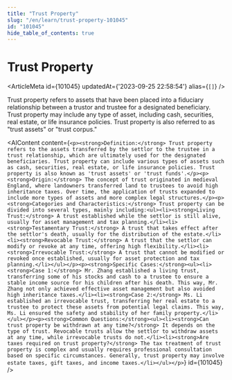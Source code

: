 ```yaml
---
title: "Trust Property"
slug: "/en/learn/trust-property-101045"
id: "101045"
hide_table_of_contents: true
---
```



# Trust Property

<ArticleMeta id={101045} updatedAt={'2023-09-25 22:58:54'} alias={`[]`} />
<div className='border-solid border-b border-t-0 my-4 border-[var(--ifm-color-gray-300)]' />

Trust property refers to assets that have been placed into a fiduciary relationship between a trustor and trustee for a designated beneficiary. Trust property may include any type of asset, including cash, securities, real estate, or life insurance policies. Trust property is also referred to as "trust assets" or "trust corpus."

<AIContent content={`<p><strong>Definition:</strong> Trust property refers to the assets transferred by the settlor to the trustee in a trust relationship, which are ultimately used for the designated beneficiaries. Trust property can include various types of assets such as cash, securities, real estate, or life insurance policies. Trust property is also known as 'trust assets' or 'trust funds'.</p><p><strong>Origin:</strong> The concept of trust originated in medieval England, where landowners transferred land to trustees to avoid high inheritance taxes. Over time, the application of trusts expanded to include more types of assets and more complex legal structures.</p><p><strong>Categories and Characteristics:</strong> Trust property can be divided into several types, mainly including:<ul><li><strong>Living Trust:</strong> A trust established while the settlor is still alive, usually for asset management and tax planning.</li><li><strong>Testamentary Trust:</strong> A trust that takes effect after the settlor's death, usually for the distribution of the estate.</li><li><strong>Revocable Trust:</strong> A trust that the settlor can modify or revoke at any time, offering high flexibility.</li><li><strong>Irrevocable Trust:</strong> A trust that cannot be modified or revoked once established, usually for asset protection and tax planning.</li></ul></p><p><strong>Specific Cases:</strong><ul><li><strong>Case 1:</strong> Mr. Zhang established a living trust, transferring some of his stocks and cash to a trustee to ensure a stable income source for his children after his death. This way, Mr. Zhang not only achieved effective asset management but also avoided high inheritance taxes.</li><li><strong>Case 2:</strong> Ms. Li established an irrevocable trust, transferring her real estate to a trustee to protect these assets from potential legal claims. This way, Ms. Li ensured the safety and stability of her family property.</li></ul></p><p><strong>Common Questions:</strong><ul><li><strong>Can trust property be withdrawn at any time?</strong> It depends on the type of trust. Revocable trusts allow the settlor to withdraw assets at any time, while irrevocable trusts do not.</li><li><strong>Are taxes required on trust property?</strong> The tax treatment of trust property is complex and usually requires professional consultation based on specific circumstances. Generally, trust property may involve estate taxes, gift taxes, and income taxes.</li></ul></p>`} id={101045} />
